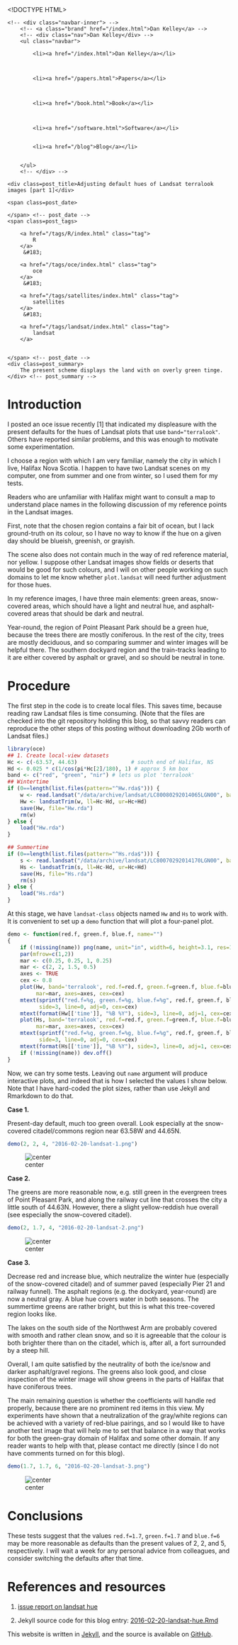 <!DOCTYPE HTML>
<html>
<head>
<link rel='stylesheet' type='text/css' href='https://dankelley.github.io/css/syntax.css' />
<link rel='stylesheet' type='text/css' href='https://dankelley.github.io/css/style.css' />
<meta charset="UTF-8">
<title>Adjusting default hues of Landsat terralook images [part 1]</title>
</head>

<body>
<div class="navbar">
    <!-- <div class="navbar-inner"> -->
        <!-- <a class="brand" href="/index.html">Dan Kelley</a> -->
        <!-- <div class="nav">Dan Kelley</div> -->
        <ul class="navbar">
            
            <li><a href="/index.html">Dan Kelley</a></li>
            

            
            <li><a href="/papers.html">Papers</a></li>
            

            
            <li><a href="/book.html">Book</a></li>
            

            
            <li><a href="/software.html">Software</a></li>
            
            
            <li><a href="/blog">Blog</a></li>
            

        </ul>
        <!-- </div> -->
</div>

<div id="content">
    




<!-- <div class="span8"> -->

<div class=topnav>

<!-- | <a href='/blog'>Home</a> | -->

</div> <!-- topnav -->


<div class="page-header">

    <div class=post_title>Adjusting default hues of Landsat terralook images [part 1]</div>
<!-- </div> --> <!-- span8 -->

<!-- <div class="span4"> -->

<div class=slug>
    <span class=post_date>
        
    </span> <!-- post_date -->
    <span class=post_tags>
        
        <a href="/tags/R/index.html" class="tag">
            R
        </a>
         &#183; 
        
        <a href="/tags/oce/index.html" class="tag">
            oce
        </a>
         &#183; 
        
        <a href="/tags/satellites/index.html" class="tag">
            satellites
        </a>
         &#183; 
        
        <a href="/tags/landsat/index.html" class="tag">
            landsat
        </a>
        
        
    </span> <!-- post_date -->
    <div class=post_summary>
        The present scheme displays the land with on overly green tinge.
    </div> <!-- post_summary -->
</div> <!-- slug -->

<!-- </div> -->
<!-- span4 -->
</div> <!-- page-header -->



# Introduction

I posted an oce issue recently [1] that indicated my displeasure with the
present defaults for the hues of Landsat plots that use `band="terralook"`.
Others have reported similar problems, and this was enough to motivate some
experimentation.

I choose a region with which I am very familiar, namely the city in which I
live, Halifax Nova Scotia. I happen to have two Landsat scenes on my computer,
one from summer and one from winter, so I used them for my tests.

Readers who are unfamiliar with Halifax might want to consult a map to
understand place names in the following discussion of my reference points in
the Landsat images.

First, note that the chosen region contains a fair bit of ocean, but I lack
ground-truth on its colour, so I have no way to know if the hue on a given day
should be blueish, greenish, or grayish.

The scene also does not contain much in the way of red reference material, nor
yellow. I suppose other Landsat images show fields or deserts that would be
good for such colours, and I will on other people working on such domains to
let me know whether `plot.landsat` will need further adjustment for those hues.

In my reference images, I have three main elements: green areas, snow-covered
areas, which should have a light and neutral hue, and asphalt-covered areas
that should be dark and neutral.

Year-round, the region of Point Pleasant Park should be a green hue, because
the trees there are mostly coniferous. In the rest of the city, trees are
mostly deciduous, and so comparing summer and winter images will be helpful
there. The southern dockyard region and the train-tracks leading to it are
either covered by asphalt or gravel, and so should be neutral in tone.

# Procedure

The first step in the code is to create local files. This saves time, because
reading raw Landsat files is time consuming. (Note that the files are checked
into the git repository holding this blog, so that savvy readers can reproduce
the other steps of this posting without downloading 2Gb worth of Landsat
files.)

```r
library(oce)
## 1. Create local-view datasets
Hc <- c(-63.57, 44.63)                 # south end of Halifax, NS
Hd <- 0.025 * c(1/cos(pi*Hc[2]/180), 1) # approx 5 km box
band <- c("red", "green", "nir") # lets us plot 'terralook'
## Wintertime
if (0==length(list.files(pattern="^Hw.rda$"))) {
    w <- read.landsat("/data/archive/landsat/LC80080292014065LGN00", band=band)
    Hw <- landsatTrim(w, ll=Hc-Hd, ur=Hc+Hd)
    save(Hw, file="Hw.rda")
    rm(w)
} else {
    load("Hw.rda")
}

## Summertime
if (0==length(list.files(pattern="^Hs.rda$"))) {
    s <- read.landsat("/data/archive/landsat/LC80070292014170LGN00", band=band)
    Hs <- landsatTrim(s, ll=Hc-Hd, ur=Hc+Hd)
    save(Hs, file="Hs.rda")
    rm(s)
} else {
    load("Hs.rda")
}
```

At this stage, we have `landsat-class` objects named `Hw` and `Hs` to work
with. It is convenient to set up a `demo` function that will plot a four-panel
plot.
```r
demo <- function(red.f, green.f, blue.f, name="")
{
    if (!missing(name)) png(name, unit="in", width=6, height=3.1, res=150)
    par(mfrow=c(1,2))
    mar <- c(0.25, 0.25, 1, 0.25)
    mar <- c(2, 2, 1.5, 0.5)
    axes <- TRUE
    cex <- 0.8
    plot(Hw, band='terralook', red.f=red.f, green.f=green.f, blue.f=blue.f,
         mar=mar, axes=axes, cex=cex)
    mtext(sprintf("red.f=%g, green.f=%g, blue.f=%g", red.f, green.f, blue.f),
          side=3, line=0, adj=0, cex=cex)
    mtext(format(Hw[['time']], "%B %Y"), side=3, line=0, adj=1, cex=cex)
    plot(Hs, band='terralook', red.f=red.f, green.f=green.f, blue.f=blue.f,
         mar=mar, axes=axes, cex=cex)
    mtext(sprintf("red.f=%g, green.f=%g, blue.f=%g", red.f, green.f, blue.f),
          side=3, line=0, adj=0, cex=cex)
    mtext(format(Hs[['time']], "%B %Y"), side=3, line=0, adj=1, cex=cex)
    if (!missing(name)) dev.off()
}
```

Now, we can try some tests. Leaving out `name` argument will produce
interactive plots, and indeed that is how I selected the values I show below.
Note that I have hard-coded the plot sizes, rather than use Jekyll and
Rmarkdown to do that.

**Case 1.**

Present-day default, much too green overall. Look especially at the
snow-covered citadel/commons region near 63.58W and 44.65N.

```r
demo(2, 2, 4, "2016-02-20-landsat-1.png")
```
![center](https://dankelley.github.io/figs/2016-02-20-landsat-1.png) 

**Case 2.**

The greens are more reasonable now, e.g. still green in the evergreen trees of
Point Pleasant Park, and along the railway cut line that crosses the city a
little south of 44.63N. However, there a slight yellow-reddish hue overall (see
especially the snow-covered citadel).

```r
demo(2, 1.7, 4, "2016-02-20-landsat-2.png")
```
![center](https://dankelley.github.io/figs/2016-02-20-landsat-2.png) 

**Case 3.**

Decrease red and increase blue, which neutralize the winter hue (especially of
the snow-covered citadel) and of summer paved (especially Pier 21 and railway
funnel).  The asphalt regions (e.g. the dockyard, year-round) are now a neutral
gray.  A blue hue covers water in both seasons. The summertime greens are
rather bright, but this is what this tree-covered region looks like.

The lakes on the south side of the Northwest Arm are probably covered with
smooth and rather clean snow, and so it is agreeable that the colour is both
brighter there than on the citadel, which is, after all, a fort surrounded by a
steep hill.

Overall, I am quite satisfied by the neutrality of both the ice/snow and darker
asphalt/gravel regions.  The greens also look good, and close inspection of the
winter image will show greens in the parts of Halifax that have coniferous
trees.

The main remaining question is whether the coefficients will handle red
properly, because there are no prominent red items in this view.  My
experiments have shown that a neutralization of the gray/white regions can be
achieved with a variety of red-blue pairings, and so I would like to have
another test image that will help me to set that balance in a way that works
for both the green-gray domain of Halifax and some other domain.  If any reader
wants to help with that, please contact me directly (since I do not have
comments turned on for this blog).

```r
demo(1.7, 1.7, 6, "2016-02-20-landsat-3.png")
```
![center](https://dankelley.github.io/figs/2016-02-20-landsat-3.png) 

# Conclusions

These tests suggest that the values `red.f=1.7`, `green.f=1.7` and `blue.f=6`
may be more reasonable as defaults than the present values of 2, 2, and 5,
respectively.  I will wait a week for any personal advice from colleagues, and
consider switching the defaults after that time.

# References and resources

1. [issue report on landsat hue](https://github.com/dankelley/oce/issues/874)

2. Jekyll source code for this blog entry: [2016-02-20-landsat-hue.Rmd](https://raw.github.com/dankelley/dankelley.github.io/master/assets/2016-02-20-landsat-hue.Rmd)




</div>

<p class="footnote">This website is written in <a
href="http://jekyllrb.com">Jekyll</a>, and the source is available on <a
href="https://github.com/dankelley/dankelley.github.io">GitHub</a>.</p>

</body>
</html>

